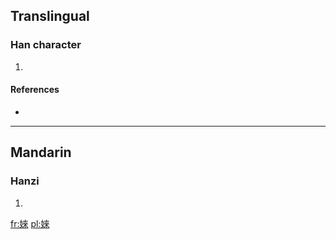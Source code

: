 ==Translingual==

===Han character===
{{Han char|rn=38|rad=女|as=08|sn=11|four=|canj=女木人人 (VDOO)|ids=⿰[[女]][[來]]}}

# {{defn|Han|sort=女08}}

====References====
* {{Han ref|kx=0265.090|dkj=06427|dj=0532.070|hdz=21057.040|uh=5A61|ud=23137}}

----

==Mandarin==

===Hanzi===
{{cmn-hanzi|pin=[[chuò]] ([[chuo4]]), [[lái]] ([[lai2]])|wg=ch'o<sup>4</sup>, lai<sup>2</sup>}}

# {{defn|lang=cmn|sort=女08}}

[[fr:婡]]
[[pl:婡]]